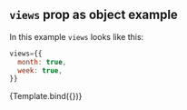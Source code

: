

<Meta title="Core/Views prop as object" component={Calendar} />


## `views` prop as object example

In this example `views` looks like this:

```jsx dark
views={{
  month: true,
  week: true,
}}
```

<Canvas>
  <Story
    name="Views prop as object"
    args={{
      views: {
        month: true,
        week: true,
      },
      events,
    }}
    argTypes={{
      events: { table: { disable: true } },
    }}
  >
    {Template.bind({})}
  </Story>
</Canvas>

